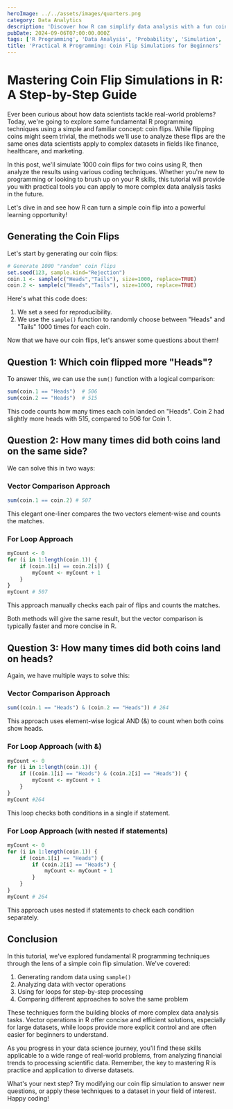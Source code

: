 ```yaml
---
heroImage: ../../assets/images/quarters.png
category: Data Analytics
description: 'Discover how R can simplify data analysis with a fun coin flip simulation. Learn essential R operations applicable to real-world data challenges.'
pubDate: 2024-09-06T07:00:00.000Z
tags: ['R Programming', 'Data Analysis', 'Probability', 'Simulation', 'Coding Techniques']
title: 'Practical R Programming: Coin Flip Simulations for Beginners'
---
```



# Mastering Coin Flip Simulations in R: A Step-by-Step Guide

Ever been curious about how data scientists tackle real-world problems? Today, we're going to explore some fundamental R programming techniques using a simple and familiar concept: coin flips. While flipping coins might seem trivial, the methods we'll use to analyze these flips are the same ones data scientists apply to complex datasets in fields like finance, healthcare, and marketing.

In this post, we'll simulate 1000 coin flips for two coins using R, then analyze the results using various coding techniques. Whether you're new to programming or looking to brush up on your R skills, this tutorial will provide you with practical tools you can apply to more complex data analysis tasks in the future.

Let's dive in and see how R can turn a simple coin flip into a powerful learning opportunity!

## Generating the Coin Flips

Let's start by generating our coin flips:

```r
# Generate 1000 "random" coin flips
set.seed(123, sample.kind="Rejection")
coin.1 <- sample(c("Heads","Tails"), size=1000, replace=TRUE)
coin.2 <- sample(c("Heads","Tails"), size=1000, replace=TRUE)
```

Here's what this code does:

1. We set a seed for reproducibility.
2. We use the `sample()` function to randomly choose between "Heads" and "Tails" 1000 times for each coin.

Now that we have our coin flips, let's answer some questions about them!

## Question 1: Which coin flipped more "Heads"?

To answer this, we can use the `sum()` function with a logical comparison:

```r
sum(coin.1 == "Heads")  # 506
sum(coin.2 == "Heads")  # 515
```

This code counts how many times each coin landed on "Heads". Coin 2 had slightly more heads with 515, compared to 506 for Coin 1.

## Question 2: How many times did both coins land on the same side?

We can solve this in two ways:

### Vector Comparison Approach

```r
sum(coin.1 == coin.2) # 507
```

This elegant one-liner compares the two vectors element-wise and counts the matches.

### For Loop Approach

```r
myCount <- 0
for (i in 1:length(coin.1)) {
    if (coin.1[i] == coin.2[i]) {
        myCount <- myCount + 1
    }
}
myCount # 507
```

This approach manually checks each pair of flips and counts the matches.

Both methods will give the same result, but the vector comparison is typically faster and more concise in R.

## Question 3: How many times did both coins land on heads?

Again, we have multiple ways to solve this:

### Vector Comparison Approach

```r
sum((coin.1 == "Heads") & (coin.2 == "Heads")) # 264
```

This approach uses element-wise logical AND (&) to count when both coins show heads.

### For Loop Approach (with &)

```r
myCount <- 0
for (i in 1:length(coin.1)) {
    if ((coin.1[i] == "Heads") & (coin.2[i] == "Heads")) {
        myCount <- myCount + 1
    }
}
myCount #264
```

This loop checks both conditions in a single if statement.

### For Loop Approach (with nested if statements)

```r
myCount <- 0
for (i in 1:length(coin.1)) {
    if (coin.1[i] == "Heads") {
        if (coin.2[i] == "Heads") {
            myCount <- myCount + 1
        }
    }
}
myCount # 264
```

This approach uses nested if statements to check each condition separately.

## Conclusion

In this tutorial, we've explored fundamental R programming techniques through the lens of a simple coin flip simulation. We've covered:

1. Generating random data using `sample()`
2. Analyzing data with vector operations
3. Using for loops for step-by-step processing
4. Comparing different approaches to solve the same problem

These techniques form the building blocks of more complex data analysis tasks. Vector operations in R offer concise and efficient solutions, especially for large datasets, while loops provide more explicit control and are often easier for beginners to understand.

As you progress in your data science journey, you'll find these skills applicable to a wide range of real-world problems, from analyzing financial trends to processing scientific data. Remember, the key to mastering R is practice and application to diverse datasets.

What's your next step? Try modifying our coin flip simulation to answer new questions, or apply these techniques to a dataset in your field of interest. Happy coding!
